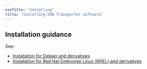 ```yaml
---
navTitle: "Installing"
title: "Installing EDB Transporter software"
---
```


<div id="installing_customer_side_software" class="registered_link"></div>

## Installation guidance

See:

- [Installation for Debian and derivatives](installing_debian)
- [Installation for Red Hat Enterprise Linux (RHEL) and derivatives](installing_rhel) 
